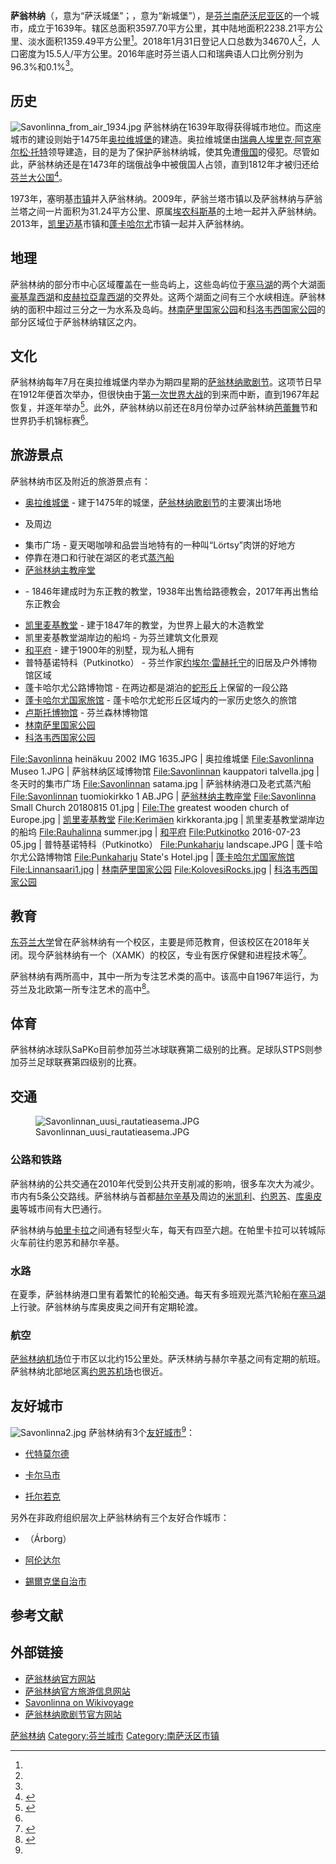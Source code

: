 {{Infobox City
|name               = 萨翁林纳
|official_name      = {{lang-fi|Savonlinna}}<br />{{lang-sv|Nyslott}}
|nickname           = 
|motto              = 
|image_skyline      = 
|imagesize          = 
|image_caption      = 
|image_flag         = 
|image_seal         = Savonlinna.vaakuna.svg
|image_map          = Savonlinna.sijainti.suomi.2013.svg
|map_caption        = 萨翁林纳在[[芬兰|芬兰]]的位置
|subdivision_type   = 国家
|subdivision_name   = [[芬兰|芬兰]]
|subdivision_type1  = [[芬兰行政区|行政区]]
|subdivision_name1  = [[南萨沃尼亚区|南萨沃尼亚区]]
|leader_title       = 市长
|leader_name        = 扬内·莱内
|established_title  = 建城
|established_date   = 1639年
|unit_pref          = Metric
|area_footnotes     = <ref name="面积"/>
|area_total_km2     = 3597.70
|area_land_km2      = 2238.21
|area_water_km2     = 1359.49
|population_as_of   = 2018年1月31日
|population_note    = <ref name="人口"/>
|population_total   = 34670
|population_density_km2 = 15.5
|timezone           = [[欧洲东部时间|欧洲东部时间]]
|utc_offset         = +2
|timezone_DST       = [[欧洲东部夏令时间|欧洲东部夏令时间]]
|utc_offset_DST     = +3
|elevation          = 
|elevation_ft       = 
|website            = {{URL|https://www.savonlinna.fi/}}
|footnotes          = 
}}
'''萨翁林纳'''（{{lang-fi|Savonlinna}}，意为“萨沃城堡”；{{lang-sv|Nyslott}}，意为“新城堡”），是[[芬兰|芬兰]][[南萨沃尼亚区|南萨沃尼亚区]]的一个城市，成立于1639年。辖区总面积3597.70平方公里，其中陆地面积2238.21平方公里、淡水面积1359.49平方公里<ref name="面积"/>。2018年1月31日登记人口总数为34670人<ref name="人口"/>，人口密度为15.5人/平方公里。2016年底时芬兰语人口和瑞典语人口比例分别为96.3%和0.1%<ref name="母语"/>。

== 历史 ==
[[File:Savonlinna_from_air_1934.jpg|thumb]]
萨翁林纳在1639年取得获得城市地位。而这座城市的建设则始于1475年[[奥拉维城堡|奥拉维城堡]]的建造。奥拉维城堡由[[瑞典人|瑞典人]][[埃里克·阿克塞爾松|埃里克·阿克塞尔松·托特]]领导建造，目的是为了保护萨翁林纳城，使其免遭[[俄国|俄国]]的侵犯。尽管如此，萨翁林纳还是在1473年的瑞俄战争中被俄国人占领，直到1812年才被归还给[[芬兰大公国|芬兰大公国]]<ref name="LP_Finland">{{cite book |last=Symington |first=Andy |title=Lonely Planet Finland |url=https://archive.org/details/finland00symi |publisher=Lonely Planet Publications |edition=5th Edition |date=2006年4月 |pages=p115-116 |isbn=1-74059-791-5 |oclc=63136816 |language=en }}</ref>。

1973年，塞明基[[芬兰市镇|市镇]]并入萨翁林纳。2009年，萨翁兰塔市镇以及萨翁林纳与萨翁兰塔之间一片面积为31.24平方公里、原属[[埃农科斯基|埃农科斯基]]的土地一起并入萨翁林纳。2013年，[[凯里迈基|凯里迈基]]市镇和[[蓬卡哈尔尤|蓬卡哈尔尤]]市镇一起并入萨翁林纳。

== 地理 ==
萨翁林纳的部分市中心区域覆盖在一些岛屿上，这些岛屿位于[[塞马湖|塞马湖]]的两个大湖面[[豪基韋西湖|豪基韋西湖]]和[[皮赫拉亞韋西湖|皮赫拉亞韋西湖]]的交界处。这两个湖面之间有三个水峡相连。萨翁林纳的面积中超过三分之一为水系及岛屿。[[林南萨里国家公园|林南萨里国家公园]]和[[科洛韦西国家公园|科洛韦西国家公园]]的部分区域位于萨翁林纳辖区之内。

== 文化 ==
萨翁林纳每年7月在奥拉维城堡内举办为期四星期的[[萨翁林纳歌剧节|萨翁林纳歌剧节]]。这项节日早在1912年便首次举办，但很快由于[[第一次世界大战|第一次世界大战]]的到来而中断，直到1967年起恢复，并逐年举办<ref>{{cite web |url=http://www.operafestival.fi/In_English/Front_Page/mainmenu/The_Event/History.iw3 |title=History |publisher=萨翁林纳歌剧节 |date= |accessdate=2009年8月16日 |language=en |deadurl=yes |archiveurl=https://web.archive.org/web/20090715233525/http://www.operafestival.fi/In_English/Front_Page/mainmenu/The_Event/History.iw3 |archivedate=2009年7月15日 }}</ref>。此外，萨翁林纳以前还在8月份举办过萨翁林纳[[芭蕾舞|芭蕾舞]]节和世界扔手机锦标赛<ref name="LP_Finland"/>。

== 旅游景点 ==
萨翁林纳市区及附近的旅游景点有：
{{div col|colwidth=30em}}
* [[奥拉维城堡|奥拉维城堡]] - 建于1475年的城堡，[[萨翁林纳歌剧节|萨翁林纳歌剧节]]的主要演出场地
* {{tsl|fi|Savonlinnan maakuntamuseo|萨翁林纳区域博物馆}}及周边
* 集市广场 - 夏天喝咖啡和品尝当地特有的一种叫“Lörtsy”肉饼的好地方
* 停靠在港口和行驶在湖区的老式[[蒸汽船|蒸汽船]]
* [[萨翁林纳主教座堂|萨翁林纳主教座堂]]
* {{link-fi|萨翁林纳小教堂|Savonlinnan Pikkukirkko}} - 1846年建成时为东正教的教堂，1938年出售给路德教会，2017年再出售给东正教会
* [[凯里麦基教堂|凯里麦基教堂]] - 建于1847年的教堂，为世界上最大的木造教堂
* 凯里麦基教堂湖岸边的船坞 - 为芬兰建筑文化景观
* [[和平府|和平府]] - 建于1900年的别墅，现为私人拥有
* 普特基诺特科（Putkinotko） - 芬兰作家[[约埃尔·雷赫托宁|约埃尔·雷赫托宁]]的旧居及户外博物馆区域
* 蓬卡哈尔尤公路博物馆 - 在两边都是湖泊的[[蛇形丘|蛇形丘]]上保留的一段公路
* [[蓬卡哈尔尤国家旅馆|蓬卡哈尔尤国家旅馆]] - 蓬卡哈尔尤蛇形丘区域内的一家历史悠久的旅馆
* [[卢斯托博物馆|卢斯托博物馆]] - 芬兰森林博物馆
* [[林南萨里国家公园|林南萨里国家公园]]
* [[科洛韦西国家公园|科洛韦西国家公园]]
{{div col end}}
<gallery mode=packed heights=130px>
File:Savonlinna heinäkuu 2002 IMG 1635.JPG | 奥拉维城堡
File:Savonlinna Museo 1.JPG | 萨翁林纳区域博物馆
File:Savonlinnan kauppatori talvella.jpg | 冬天时的集市广场
File:Savonlinnan satama.jpg | 萨翁林纳港口及老式蒸汽船
File:Savonlinnan tuomiokirkko 1 AB.JPG | [[萨翁林纳主教座堂|萨翁林纳主教座堂]]
File:Savonlinna Small Church 20180815 01.jpg | {{link-fi|萨翁林纳小教堂|Savonlinnan Pikkukirkko}}
File:The greatest wooden church of Europe.jpg | [[凯里麦基教堂|凯里麦基教堂]]
File:Kerimäen kirkkoranta.jpg | 凯里麦基教堂湖岸边的船坞
File:Rauhalinna summer.jpg | [[和平府|和平府]]
File:Putkinotko 2016-07-23 05.jpg | 普特基诺特科（Putkinotko）
File:Punkaharju landscape.JPG | 蓬卡哈尔尤公路博物馆
File:Punkaharju State's Hotel.jpg | [[蓬卡哈尔尤国家旅馆|蓬卡哈尔尤国家旅馆]]
File:Linnansaari1.jpg | [[林南萨里国家公园|林南萨里国家公园]]
File:KolovesiRocks.jpg | [[科洛韦西国家公园|科洛韦西国家公园]]
</gallery>

== 教育 ==
[[东芬兰大学|东芬兰大学]]曾在萨翁林纳有一个校区，主要是师范教育，但该校区在2018年关闭。现今萨翁林纳有一个{{link-fi|东南芬兰应用科学大学|Kaakkois-Suomen ammattikorkeakoulu}}（XAMK）的校区，专业有医疗保健和进程技术等<ref>{{cite web |url=https://www.xamk.fi/en/xamk2/savonlinna-campus/ |title=Savonlinna campus |publisher=XAMK |accessdate=2021-05-05 |language=en}}</ref>。

萨翁林纳有两所高中，其中一所为专注艺术类的高中。该高中自1967年运行，为芬兰及北欧第一所专注艺术的高中<ref>{{cite web |url=http://www.taidelukio.fi/ |title=Savonlinnan Taidelukio |publisher=Savonlinnan Taidelukio |accessdate=2021-05-05 |language=fi}}</ref>。

== 体育 ==
萨翁林纳冰球队SaPKo目前参加芬兰冰球联赛第二级别的比赛。足球队STPS则参加芬兰足球联赛第四级别的比赛。

== 交通 ==
[[File:Savonlinnan_uusi_rautatieasema.JPG|thumb]]
=== 公路和铁路 ===
萨翁林纳的公共交通在2010年代受到公共开支削减的影响，很多车次大为减少。市内有5条公交路线。萨翁林纳与首都[[赫尔辛基|赫尔辛基]]及周边的[[米凯利|米凯利]]、[[约恩苏|约恩苏]]、[[库奥皮奥|库奥皮奥]]等城市间有大巴通行。

萨翁林纳与[[帕里卡拉|帕里卡拉]]之间通有轻型火车，每天有四至六趟。在帕里卡拉可以转城际火车前往约恩苏和赫尔辛基。

=== 水路 ===
在夏季，萨翁林纳港口里有着繁忙的轮船交通。每天有多班观光蒸汽轮船在[[塞马湖|塞马湖]]上行驶。萨翁林纳与库奥皮奥之间开有定期轮渡。

=== 航空 ===
[[萨翁林纳机场|萨翁林纳机场]]位于市区以北约15公里处。萨沃林纳与赫尔辛基之间有定期的航班。萨翁林纳北部地区离[[约恩苏机场|约恩苏机场]]也很近。

== 友好城市 ==
[[File:Savonlinna2.jpg|thumb]]
萨翁林纳有3个[[友好城市|友好城市]]<ref name="友城"/>：
* {{DEU}}[[代特莫尔德|代特莫尔德]]
* {{SWE}}[[卡尔马市|卡尔马市]]
* {{RUS}}[[托尔若克|托尔若克]]

另外在非政府组织层次上萨翁林纳有三个友好合作城市：
* {{ISL}}{{tsl|en|Árborg|阿堡}}（Árborg）
* {{NOR}}[[阿伦达尔|阿伦达尔]]
* {{DNK}}[[錫爾克堡自治市|錫爾克堡自治市]]

== 参考文献 ==
{{Reflist|30em|refs=
<ref name="面积">{{cite web | url = http://www.maanmittauslaitos.fi/tilastot | title = Tilastot | quote = Pinta-alat kunnittain 1.1.2018 | language = fi | publisher = Maanmittauslaitos（芬兰测绘局） | accessdate = 2018年3月22日 }}</ref>

<ref name="人口">{{cite web | url = http://pxnet2.stat.fi/PXWeb/pxweb/fi/StatFin/StatFin__vrm__vamuu/statfin_vamuu_pxt_001.px/?rxid=6c2b3d86-5c9d-4be3-8fc3-6008576380c4 | title = Ennakkoväkiluku sukupuolen mukaan alueittain 2018 | language = fi | publisher = Tilastokeskus（芬兰统计中心） | date = 2018年1月31日 | accessdate = 2018年3月22日 | archive-url = https://web.archive.org/web/20171020032844/http://pxnet2.stat.fi/PXWeb/pxweb/fi/StatFin/StatFin__vrm__vamuu/statfin_vamuu_pxt_001.px/?rxid=6c2b3d86-5c9d-4be3-8fc3-6008576380c4 | archive-date = 2017年10月20日 | dead-url = yes }}</ref>

<ref name="母语">{{cite web | url = http://pxnet2.stat.fi/PXWeb/pxweb/fi/StatFin/StatFin__vrm__vaerak/statfin_vaerak_pxt_018.px | title = Väestö iän (1-v.), sukupuolen, siviilisäädyn ja kielen mukaan alueittain 1990 - 2016 | language = fi | publisher = Tilastokeskus（芬兰统计中心） | date = 2016年12月31日 | accessdate = 2018年3月22日 | archive-url = https://web.archive.org/web/20171228172009/http://pxnet2.stat.fi/PXWeb/pxweb/fi/StatFin/StatFin__vrm__vaerak/statfin_vaerak_pxt_018.px | archive-date = 2017年12月28日 | dead-url = yes }}</ref>

<ref name="友城">{{cite web | url = https://www.savonlinna.fi/savonlinna-tietoa/ystavyyskaupungit | title = Savonlinnan ystävyyskaupungit | language = fi | publisher = Savonlinnan kaupunki | accessdate = 2018-05-30 }}</ref>
}}

== 外部链接 ==
{{commonscat|Savonlinna}}
* [https://www.savonlinna.fi/ 萨翁林纳官方网站] {{fi}} {{sv}} {{en}} {{de}} {{ru}}
* [https://visitsavonlinna.fi/ 萨翁林纳官方旅游信息网站] {{fi}} {{en}} {{de}} {{ru}}
* [[:voy:en:Savonlinna|Savonlinna on Wikivoyage]] {{en}}
* [https://operafestival.fi/ 萨翁林纳歌剧节官方网站] {{fi}} {{en}} {{de}} {{ru}}

{{DEFAULTSORT:Savonlinna}}
[[Category:萨翁林纳|]]
[[Category:芬兰城市|Category:芬兰城市]]
[[Category:南萨沃区市镇|Category:南萨沃区市镇]]